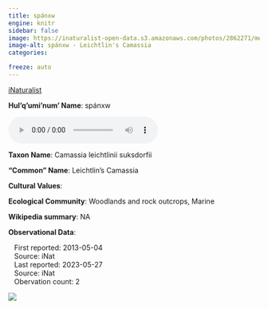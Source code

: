 ```yaml
---
title: spánxw
engine: knitr
sidebar: false
image: https://inaturalist-open-data.s3.amazonaws.com/photos/2862271/medium.JPG
image-alt: spánxw - Leichtlin's Camassia
categories:

freeze: auto
---
```


<div role="img" class="imerss-photo" style="background-image: url(https://inaturalist-open-data.s3.amazonaws.com/photos/2862271/medium.JPG)" 
 alt="spánxw - Leichtlin's Camassia">
 <a href="https://www.inaturalist.org/taxa/62218" target="_blank" class="taxonDisplay-iNat-extern">iNaturalist<span class="external-link"></span></a>
</div>

**Hul'q'umi'num' Name**: spánxw

<audio controls>
  <source src="../../NA" type="audio/mpeg">
</audio>

**Taxon Name**: Camassia leichtlinii suksdorfii

**"Common" Name**: Leichtlin's Camassia

**Cultural Values**:

:::{layout-nrow=1}

:::

**Ecological Community**: Woodlands and rock outcrops, Marine

**Wikipedia summary**:
NA

**Observational Data**:

|    First reported: 2013-05-04

|    Source: iNat

|    Last reported: 2023-05-27

|    Source: iNat

|    Obervation count: 2

![](community_dist.png)
